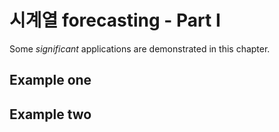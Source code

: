 # 시계열 forecasting - Part I

Some _significant_ applications are demonstrated in this chapter.

## Example one

## Example two
